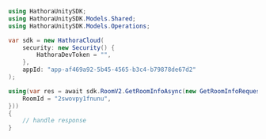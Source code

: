 ```csharp GetRoomInfo.cs
using HathoraUnitySDK;
using HathoraUnitySDK.Models.Shared;
using HathoraUnitySDK.Models.Operations;

var sdk = new HathoraCloud(
    security: new Security() {
        HathoraDevToken = "",
    },
    appId: "app-af469a92-5b45-4565-b3c4-b79878de67d2"
);

using(var res = await sdk.RoomV2.GetRoomInfoAsync(new GetRoomInfoRequest() {
    RoomId = "2swovpy1fnunu",
}))
{
    // handle response
}
```
